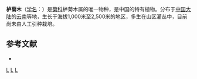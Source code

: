 {{Speciesbox
| taxon = Nouelia insignis
| binomial_authority = Franch.
}}

'''栌菊木'''（[[学名|学名]]：{{lang|la|''Nouelia insignis''}}）是[[菊科|菊科]]栌菊木属的唯一物种，是中国的特有植物。分布于[[中国大陆|中国大陆]]的[[云南|云南]]等地，生长于海拔1,000米至2,500米的地区，多生在山区灌丛中，目前尚未由人工引种栽培。

== 参考文献 ==
<div class="references-small">
* {{cite web| url =http://www.bioinfo.cn/db05/KmzwSpecies.php?action=view&id=5102| title =栌菊木| work =《中国高等植物数据库全库》| publisher =中国科学院微生物研究所| author =昆明植物研究所| accessdate =2009-02-25| deadurl =yes| archiveurl =https://web.archive.org/web/20160305040413/http://www.bioinfo.cn/db05/KmzwSpecies.php?action=view&id=5102| archivedate =2016-03-05}}
</div>
{{Taxonbar|from=Q5435132}}

[[Category:栌菊木属|L]]
[[Category:中国特有植物|L]]
[[Category:云南植物|L]]


{{植物小作品}}
